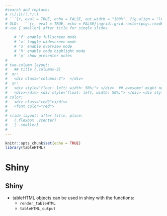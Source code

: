 ```yaml
---
#search and replace:
# !\[\]\((.*)\)
# ```{r, eval = TRUE, echo = FALSE, out.width = "100%", fig.align = "left"}\nknitr::include_graphics("\1")\n```
# OLD:  ```{r, eval = TRUE, echo = FALSE}\ngrid::grid.raster(png::readPNG("\1"))\n```
# use {.smaller} after title for single slides

    # 'f' enable fullscreen mode
    # 'w' toggle widescreen mode
    # 'o' enable overview mode
    # 'h' enable code highlight mode
    # 'p' show presenter notes
#
# two-column layout:
#   ## title {.columns-2}
#  or:
#   <div class="columns-2">  </div>
#  or:
#   <div style="float: left; width: 50%;"> </div>  ## awesome! might need a <div> </div> before the columns... (only "left" also works)
#   <div></div> <div style="float: left; width: 50%;"> </div> <div style="float: left; width: 50%;"> </div> 
# color:
#   <div class="red2"></div>
#   <font color="red">
#
# slide layout: after title, place:
#   {.flexbox .vcenter}
#   { .smaller}
#   
---
```



```r
knitr::opts_chunk$set(echo = TRUE)
library(tableHTML)
```


# Shiny

## Shiny
- tableHTML objects can be used in shiny with the functions:
    - `render_tableHTML`
    - `tableHTML_output`
